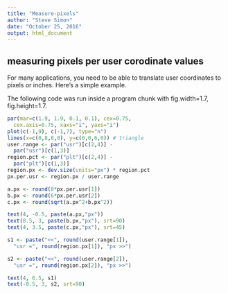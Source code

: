 ```yaml
---
title: "Measure-pixels"
author: "Steve Simon"
date: "October 25, 2016"
output: html_document
---
```


## measuring pixels per user corodinate values

For many applications, you need to be able to translate user coordinates to pixels or inches. Here's a simple example.

The following code was run inside a program chunk with fig.width=1.7, fig.height=1.7.

```r
par(mar=c(1.9, 1.9, 0.1, 0.1), cex=0.75,
  cex.axis=0.75, xaxs="i", yaxs="i")
plot(c(-1,9), c(-1,7), type="n")
lines(x=c(0,8,8,0), y=c(0,0,6,0)) # triangle
user.range <- par("usr")[c(2,4)] -
  par("usr")[c(1,3)]
region.pct <- par("plt")[c(2,4)] - 
  par("plt")[c(1,3)]
region.px <- dev.size(units="px") * region.pct
px.per.usr <- region.px / user.range

a.px <- round(8*px.per.usr[1])
b.px <- round(6*px.per.usr[2])
c.px <- round(sqrt(a.px^2+b.px^2))

text(4, -0.5, paste(a.px,"px"))
text(8.5, 3, paste(b.px,"px"), srt=90)
text(4, 3.5, paste(c.px,"px"), srt=45)

s1 <- paste("<<", round(user.range[1]),
  "usr =", round(region.px[1]), "px >>")

s2 <- paste("<<", round(user.range[2]),
  "usr =", round(region.px[2]), "px >>")

text(4, 6.5, s1)
text(-0.5, 3, s2, srt=90)
```
